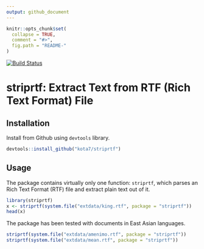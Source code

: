 ```yaml
---
output: github_document
---
```


<!-- README.md is generated from README.Rmd. Please edit that file -->

```r
knitr::opts_chunk$set(
  collapse = TRUE,
  comment = "#>",
  fig.path = "README-"
)
```


[![Build Status](https://travis-ci.org/kota7/striprtf.svg?branch=master)](https://travis-ci.org/kota7/striprtf)

# striprtf: Extract Text from RTF (Rich Text Format) File


## Installation

Install from Github using `devtools` library.
```r
devtools::install_github("kota7/striprtf")
```


## Usage

The package contains virtually only one function: `striprtf`, which parses
an Rich Text Format (RTF) file and extract plain text out of it.

```r
library(striprtf)
x <- striprtf(system.file("extdata/king.rtf", package = "striprtf"))
head(x)
```

The package has been tested with documents in East Asian languages.
```r
striprtf(system.file("extdata/amenimo.rtf", package = "striprtf"))
striprtf(system.file("extdata/mean.rtf", package = "striprtf"))

```


